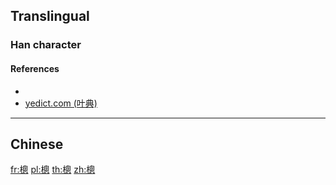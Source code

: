 {{character info/new}}
==Translingual==

===Han character===
{{Han char|rn=75|rad=木|as=11|sn=15|four=|canj=DHWP|ids=⿰木悤}}

====References====
* {{Han ref|kx=0551.181|dkj=49179|hdz=21281.020|uh=6A2C|ud=27180}}
* [http://yedict.com/htm/6A/6A2C.htm yedict.com (叶典)]

----

==Chinese==
{{zh-see|棇|a}}

[[fr:樬]]
[[pl:樬]]
[[th:樬]]
[[zh:樬]]